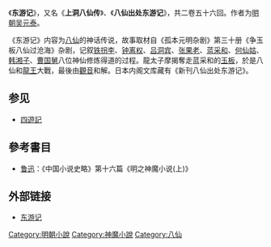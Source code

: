 {{otheruses|subject=明代小说'''东游记'''|东游}}
《'''东游记'''》，又名《'''上洞八仙传'''》、《'''八仙出处东游记'''》，共二卷五十六回。作者为[[明朝|明朝]][[吴元泰|吴元泰]]。

《东游记》内容为[[八仙|八仙]]的神话传说，故事取材自《孤本元明杂剧》第三十册《争玉板八仙过沧海》杂剧，记叙[[铁拐李|铁拐李]]、[[钟离权|钟离权]]、[[吕洞宾|吕洞宾]]、[[张果老|张果老]]、[[蓝采和|蓝采和]]、[[何仙姑|何仙姑]]、[[韩湘子|韩湘子]]、[[曹国舅|曹国舅]]八位神仙修炼得道的过程。龍太子摩揭奪走蓝采和的[[玉板|玉板]]，於是八仙和[[龍王|龍王]]大戰，最後由[[觀音|觀音]]和解。日本内阁文库藏有《新刊八仙出处东游记》。

==参见==
*[[四遊記|四遊記]]

==參考書目==
*[[鲁迅|鲁迅]]：《中国小说史略》第十六篇《明之神魔小说(上)》
== 外部链接 ==
*[https://web.archive.org/web/20111108222148/http://open-lit.com/bookindex.php?gbid=101 东游记]

{{中國神話}}
[[Category:明朝小說|Category:明朝小說]]
[[Category:神魔小說|Category:神魔小說]]
[[Category:八仙|Category:八仙]]